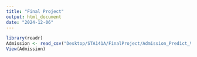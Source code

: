 ```yaml
---
title: "Final Project"
output: html_document
date: "2024-12-06"
---
```


```r
library(readr)
Admission <- read_csv("Desktop/STA141A/FinalProject/Admission_Predict_Ver1.1.csv")
View(Admission)
```
